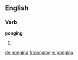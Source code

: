==English==

===Verb===
'''ponging'''

# {{present participle of|pong}}

[[de:ponging]]
[[fr:ponging]]
[[vi:ponging]]